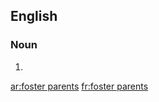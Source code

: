 
==English==

===Noun===
{{head|en|plural}}

# {{plural of|foster parent|lang=en|nocat=1}}

[[ar:foster parents]]
[[fr:foster parents]]
